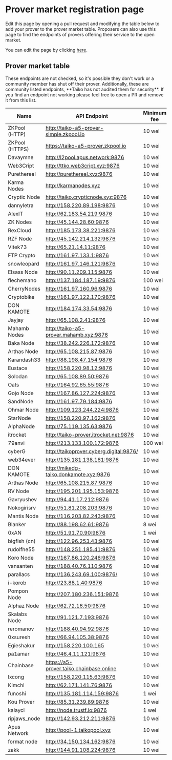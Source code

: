 
# Prover market registration page

Edit this page by opening a pull request and modifying the table below to add your prover to the prover market table. Proposers can also use this page to find the endpoints of provers offering their service to the open market.

You can edit the page by clicking [here](https://github.com/taikoxyz/taiko-mono/edit/main/packages/website/pages/docs/reference/prover-market-page.mdx).

## Prover market table

<Callout type="warning">
  These endpoints are not checked, so it's possible they don't work or a
  community member has shut off their prover. Additionally, these are community
  listed endpoints, **Taiko has not audited them for security**. If you find an
  endpoint not working please feel free to open a PR and remove it from this
  list.
</Callout>

| Name           | API Endpoint                            | Minimum fee |
| -------------- | --------------------------------------- | ----------- |
| ZKPool (HTTP)  | http://taiko-a5-prover-simple.zkpool.io | 10 wei      |
| ZKPool (HTTPS) | https://taiko-a5-prover.zkpool.io       | 10 wei      |
| Davaymne       | http://l2pool.apus.network:9876         | 10 wei      |
| Web3Cript      | http://ttko.web3cript.xyz:9876          | 10 wei      |
| Purethereal    | http://purethereal.xyz:9876             | 10 wei      |
| Karma Nodes    | http://karmanodes.xyz                   | 10 wei      |
| Cryptic Node   | http://taiko.crypticnode.xyz:9876       | 10 wei      |
| dannyletra     | http://158.220.89.198:9876              | 10 wei      |
| AlexIT         | http://62.183.54.219:9876               | 10 wei      |
| ZK Nodes       | http://45.144.28.60:9876                | 10 wei      |
| RexCloud       | http://185.173.38.221:9876              | 10 wei      |
| RZF Node       | http://45.142.214.132:9876              | 10 wei      |
| Vitek73        | http://65.21.14.11:9876                 | 10 wei      |
| FTP Crypto     | http://161.97.133.1:9876                | 10 wei      |
| snowleopard    | http://161.97.146.121:9876              | 10 wei      |
| Elsass Node    | http://90.11.209.115:9876               | 10 wei      |
| flechemano     | http://137.184.187.19:9876              | 100 wei     |
| CherryNodes    | http://161.97.160.96:9876               | 10 wei      |
| Cryptobike     | http://161.97.122.170:9876              | 10 wei      |
| DON KAMOTE     | http://184.174.33.54:9876               | 10 wei      |
| Jayjay         | http://65.108.2.41:9876                 | 10 wei      |
| Mahamb Nodes   | http://taiko-a5-prover.mahamb.xyz:9876  | 10 wei      |
| Baka Node      | http://38.242.226.172:9876              | 10 wei      |
| Arthas Node    | http://65.108.215.87:9876               | 10 wei      |
| Karandash33    | http://88.198.47.154:9876               | 10 wei      |
| Eustace        | http://158.220.98.12:9876               | 10 wei      |
| Solodan        | http://65.108.89.50:9876                | 10 wei      |
| Oats           | http://164.92.65.55:9876                | 10 wei      |
| Gojo Node      | http://167.86.127.224:9876              | 13 wei      |
| SandNode       | http://161.97.79.184:9876               | 10 wei      |
| Ohmar Node     | http://109.123.244.224:9876             | 10 wei      |
| StarNode       | http://158.220.97.162:9876              | 10 wei      |
| AlphaNode      | http://75.119.135.63:9876               | 10 wei      |
| itrocket       | http://taiko-prover.itrocket.net:9876   | 10 wei      |
| 79anvi         | http://213.133.100.172:9876             | 100 wei     |
| cyberG         | http://taikoprover.cyberg.digital:9876/ | 10 wei      |
| web34ever      | http://135.181.138.161:9876             | 10 wei      |
| DON KAMOTE     | http://mikedg-taiko.donkamote.xyz:9876  | 10 wei      |
| Arthas Node    | http://65.108.215.87:9876               | 10 wei      |
| RV Node        | http://195.201.195.153:9876             | 10 wei      |
| Gavryushev     | http://94.41.17.212:9876                | 10 wei      |
| Nokogirisrv    | http://51.81.208.203:9876               | 10 wei      |
| Mantis Node    | http://116.203.82.243:9876              | 10 wei      |
| Blanker        | http://88.198.62.61:9876                | 8 wei       |
| 0xAN           | http://51.91.70.90:9876                 | 1 wei       |
| bigfish (cn)   | http://122.96.253.43:9876               | 10 wei      |
| rudolfhe55     | http://148.251.185.41:9876              | 10 wei      |
| Koro Node      | http://167.86.120.246:9876              | 10 wei      |
| vansanten      | http://188.40.76.110:9876               | 10 wei      |
| parallacs      | http://136.243.69.100:9876/             | 10 wei      |
| i-korob        | http://23.88.1.40:9876                  | 10 wei      |
| Pompon Node    | http://207.180.236.151:9876             | 10 wei      |
| Alphaz Node    | http://62.72.16.50:9876                 | 10 wei      |
| Skalabs Node   | http://91.121.7.193:9876                | 10 wei      |
| reromanov      | http://188.40.94.92:9876                | 10 wei      |
| 0xsuresh       | http://66.94.105.38:9876                | 10 wei      |
| Egieshakur     | http://158.220.100.165                  | 10 wei      |    
| pa1amar        | http://46.4.11.121:9876                 | 10 wei      |
| Chainbase      | https://a5-prover.taiko.chainbase.online | 10 wei      |
| lxcong         | http://158.220.115.63:9876              | 10 wei      |
| Kimchi         | http://62.171.141.76:9876               | 10 wei      |
| funoshi        | http://135.181.114.159:9876             | 1 wei       |
| Kou Prover     | http://85.31.239.89:9876                | 10 wei      |
| kalayci        | http://node.trustf.io:9876              | 1 wei       |
| ripjaws_node   | http://142.93.212.211:9876              | 10 wei      |
| Apus Network   | http://pool-1.taikopool.xyz             | 10 wei      |
| format node    | http://34.150.134.162:9876              | 10 wei      |
| zakk           | http://144.91.108.224:9876              | 10 wei      |
